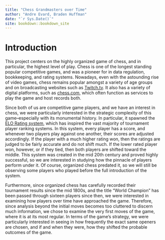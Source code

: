 ```yaml
--- 
title: "Chess Grandmasters over Time"
author: "Andre Evard, Braden Huffman"
date: "`r Sys.Date()`"
site: bookdown::bookdown_site
---
```


# Introduction

This project centers on the highly organized game of chess, and in particular,
the highest level of play. Chess is one of the longest standing popular
competitive games, and was a pioneer for in data regulation, bookkeeping, and 
rating systems. Nowadays, even with the astounding rise of video games, chess
remains popular amongst a variety of age groups and on broadcasting websites
such as [Twitch.tv](https://www.twitch.tv/directory/game/Chess). It also has
a variety of digital platforms, such as [chess.com](https://www.chess.com/),
which often function as services to play the game and host records both.

Since both of us are competitive game players, and we have an interest in chess,
we were particularly interested in the strategic complexity of this game--especially
with its monumental history. In particular, it spawned the [ELO Rating system](https://en.wikipedia.org/wiki/Elo_rating_system), 
which has inspired the vast majority of tournament player ranking 
systems. In this system, every player has a score, and whenever two players
play against one another, their scores are adjusted accordingly. If the player
with a much higher rating won, then the ratings are judged to be fairly accurate
and do not shift much. If the lower rated player won, however, or if they tied,
then both players are shifted toward the middle. This system was created in the 
mid 20th century and proved highly successful, so we are interested
in studying how the pinnacle of players perform under it. Of course, organized
chess predated it, so we will still be observing some players who played before
the full introduction of the system.

Furthermore, since organized chess has carefully recorded their
tournament results since the mid 1800s, and the title "World Champion" has
been passed through sixteen players since then, we were interested in examining
how players over time have approached the game. Therefore, since analysis beyond
the initial moves becomes too cluttered to discern much information, we chose
to examine the very first moves of the game, where it is at its most regular.
In terms of the game's strategy, we were particularly interested in seeing in 
how frequently the exact same openers are chosen, and if and when they were, 
how they shifted the probable outcomes of the game.

